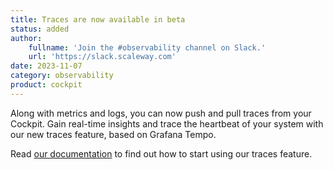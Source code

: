 ```yaml
---
title: Traces are now available in beta
status: added
author:
    fullname: 'Join the #observability channel on Slack.'
    url: 'https://slack.scaleway.com'
date: 2023-11-07
category: observability
product: cockpit
---
```


Along with metrics and logs, you can now push and pull traces from your Cockpit. Gain real-time insights and trace the heartbeat of your system with our new traces feature, based on Grafana Tempo.

Read [our documentation](/cockpit/how-to/activate-push-traces/) to find out how to start using our traces feature.

